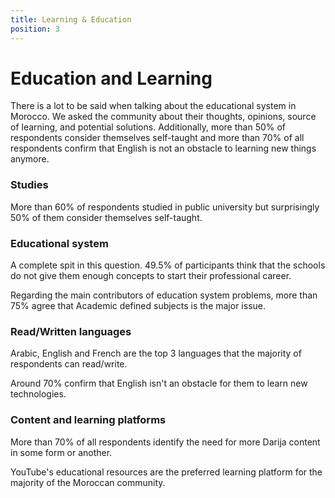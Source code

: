 ```yaml
---
title: Learning & Education
position: 3
---
```


# Education and Learning

There is a lot to be said when talking about the educational system in Morocco. We asked the community about their thoughts, opinions, source of learning, and potential solutions. Additionally, more than 50% of respondents consider themselves self-taught and more than 70% of all respondents confirm that English is not an obstacle to learning new things anymore.

### Studies

More than 60% of respondents studied in public university but surprisingly 50% of them consider themselves self-taught.

<Chart id="education-q-0" false={false} />

### Educational system

A complete spit in this question. 49.5% of participants think that the schools do not give them enough concepts to start their professional career.

<Chart id="education-q-1" title={false} />

Regarding the main contributors of education system problems, more than 75% agree that Academic defined subjects is the major issue.

<Chart id="education-q-2" title={false} />

### Read/Written languages

Arabic, English and French are the top 3 languages that the majority of respondents can read/write.

<Chart id="education-q-3" title={false} />

Around 70% confirm that English isn't an obstacle for them to learn new technologies.

<Chart id="education-q-4" title={false} />

### Content and learning platforms

More than 70% of all respondents identify the need for more Darija content in some form or another.

<Chart id="education-q-5" title={false} />

YouTube's educational resources are the preferred learning platform for the majority of the Moroccan community.

<Chart id="education-q-6" title={false} />
